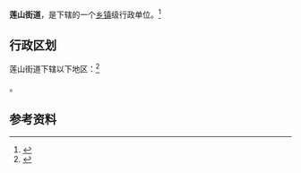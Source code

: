 {{中国乡级行政区|21/02/14/011/000}}

'''莲山街道'''，是{{PRC admin/fullname|21/02/14/011/000|3}}下辖的一个[[乡镇|乡镇]]级行政单位。<ref>{{PRC admin/ref sgc|{{PRC admin/parent|21/02/14/011/000}}}}</ref>

== 行政区划 ==

莲山街道下辖以下地区：<ref>{{PRC admin/ref sgc|21/02/14/011/000}}</ref>

{{PRC admin/children|21/02/14/011/000}}。

== 参考资料 ==

{{reflist}}

{{行政区划小作品}}
{{PRC admin/navcat|21/02/14/011/000}}
